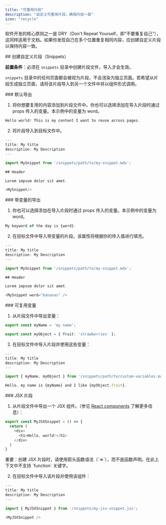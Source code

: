 ```yaml
---
title: "可重用片段"
description: "自定义可重用片段，确保内容一致"
icon: "recycle"
---
```


软件开发的核心原则之一是 DRY（Don&#39;t Repeat Yourself，即“不要重复自己”），这同样适用于文档。如果你发现自己在多个位置重复相同内容，应创建自定义片段以保持内容一致。

<div id="creating-a-custom-snippet">
  ## 创建自定义片段（Snippets）
</div>

**前置条件**：必须在 `snippets` 目录中创建片段文件，导入才会生效。

`snippets` 目录中的任何页面都会被视为片段，不会渲染为独立页面。若希望从片段生成独立页面，请将该片段导入到另一个文件中并以组件形式调用。

<div id="default-export">
  ### 默认导出
</div>

1. 将你想要复用的内容添加到片段文件中。你也可以选择添加在导入片段时通过 props 传入的变量。本示例中的变量为 word。

```typescript snippets/my-snippet.mdx
Hello world! This is my content I want to reuse across pages. 
```

2. 将片段导入到目标文件中。

```typescript destination-file.mdx
---
title: My title
description: My Description
---

import MySnippet from '/snippets/path/to/my-snippet.mdx';

## Header

Lorem impsum dolor sit amet.

<MySnippet/>

```

<div id="exporting-with-variables">
  ### 带变量的导出
</div>

1. 你也可以选择添加在导入片段时通过 props 传入的变量。本示例中的变量为 word。

```typescript snippets/my-snippet.mdx
My keyword of the day is {word}.
```

2. 在目标文件中导入带变量的片段。该属性将根据你的传入值进行填充。

```typescript destination-file.mdx
---
title: My title
description: My Description
---

import MySnippet from '/snippets/path/to/my-snippet.mdx';

## Header

Lorem impsum dolor sit amet.

<MySnippet word="bananas" />

```

<div id="reusable-variables">
  ### 可复用变量
</div>

1. 从片段文件中导出变量：

```typescript snippets/path/to/custom-variables.mdx
export const myName = 'my name';

export const myObject = { fruit: 'strawberries' };
```

2. 在目标文件中导入片段并使用这些变量：

```typescript destination-file.mdx
---
title: My title
description: My Description
---

import { myName, myObject } from '/snippets/path/to/custom-variables.mdx';

Hello, my name is {myName} and I like {myObject.fruit}.
```

<div id="jsx-snippets">
  ### JSX 片段
</div>

1. 从片段文件中导出一个 JSX 组件。（参见 [React components](/zh/react-components) 了解更多信息）：

```js icon=square-js snippets/my-jsx-snippet.jsx
export const MyJSXSnippet = () => {
  return (
    <div>
      <h1>Hello, world!</h1>
    </div>
  )
}
```

<Note>
  重要：创建 JSX 片段时，请使用箭头函数语法（`=>`），而不是函数声明。在此上下文中不支持 `function` 关键字。
</Note>

2. 在目标文件中导入该片段并使用该组件：

```typescript destination-file.mdx
---
title: My title
description: My Description
---

import { MyJSXSnippet } from '/snippets/my-jsx-snippet.jsx';

<MyJSXSnippet />
```